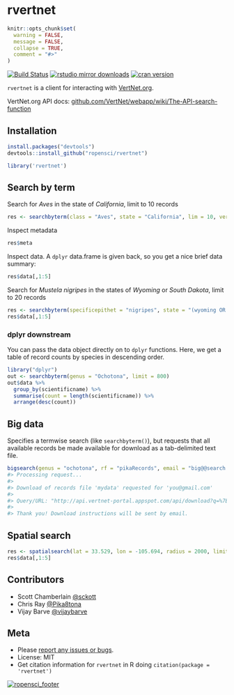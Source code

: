 rvertnet
=======

```r
knitr::opts_chunk$set(
  warning = FALSE,
  message = FALSE,
  collapse = TRUE,
  comment = "#>"
)
```

[![Build Status](https://travis-ci.org/ropensci/rvertnet.svg?branch=master)](https://travis-ci.org/ropensci/rvertnet)
[![rstudio mirror downloads](http://cranlogs.r-pkg.org/badges/grand-total/rvertnet?color=2ECC71)](https://github.com/metacran/cranlogs.app)
[![cran version](http://www.r-pkg.org/badges/version/rvertnet)](http://cran.rstudio.com/web/packages/rvertnet)


`rvertnet` is a client for interacting with [VertNet.org](http://vertnet.org/).

VertNet.org API docs: [github.com/VertNet/webapp/wiki/The-API-search-function](https://github.com/VertNet/webapp/wiki/The-API-search-function)

## Installation

```r
install.packages("devtools")
devtools::install_github("ropensci/rvertnet")
```

```r
library('rvertnet')
```

## Search by term

Search for _Aves_ in the state of _California_, limit to 10 records

```r
res <- searchbyterm(class = "Aves", state = "California", lim = 10, verbose = FALSE)
```

Inspect metadata

```r
res$meta
```

Inspect data. A `dplyr` data.frame is given back, so you get a nice brief data summary:

```r
res$data[,1:5]
```

Search for _Mustela nigripes_ in the states of _Wyoming_ or _South Dakota_, limit to 20 records

```r
res <- searchbyterm(specificepithet = "nigripes", state = "(wyoming OR south dakota)", limit = 20, verbose = FALSE)
res$data[,1:5]
```

### dplyr downstream

You can pass the data object directly on to `dplyr` functions. Here, we get a table of record counts by species in descending order.

```r
library("dplyr")
out <- searchbyterm(genus = "Ochotona", limit = 800)
out$data %>%
  group_by(scientificname) %>%
  summarise(count = length(scientificname)) %>%
  arrange(desc(count))
```


## Big data

Specifies a termwise search (like `searchbyterm()`), but requests that all available records be made available for download as a tab-delimited text file.

```r
bigsearch(genus = "ochotona", rf = "pikaRecords", email = "big@@search.luv")
#> Processing request...
#>
#> Download of records file 'mydata' requested for 'you@gmail.com'
#>
#> Query/URL: "http://api.vertnet-portal.appspot.com/api/download?q=%7B%22q%22:%22genus:ochotona%22,%22n%22:%22mydata%22,%22e%22:%22you@gmail.com%22%7D"
#>
#> Thank you! Download instructions will be sent by email.
```

## Spatial search

```r
res <- spatialsearch(lat = 33.529, lon = -105.694, radius = 2000, limit = 10, verbose = FALSE)
res$data[,1:5]
```

## Contributors

* Scott Chamberlain [@sckott](https://github.com/sckott)
* Chris Ray [@Pika8tona](https://github.com/Pika8tona)
* Vijay Barve [@vijaybarve](https://github.com/vijaybarve)

## Meta

* Please [report any issues or bugs](https://github.com/ropensci/rvertnet/issues).
* License: MIT
* Get citation information for `rvertnet` in R doing `citation(package = 'rvertnet')`

[![ropensci_footer](http://ropensci.org/public_images/github_footer.png)](http://ropensci.org)
